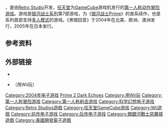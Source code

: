 {{noteTA
| G1=Games
| G2=Nintendo
}}
{{Infobox VG
| title =银河战士Prime 2 黑暗回音
| japanese = メトロイドプライム2: ダークエコーズ
| english = Metroid Prime 2: Echoes
| image= File:Metroid_Prime_2.jpg
| caption= 日版遊戲封面
| developer=[[Retro工作室|Retro Studios]]
| publisher=[[任天堂|任天堂]]
| director=[[马克·帕尼齐|马克·帕尼齐]]
| producer=布莱恩·沃克<br />三木研次<br />[[田边贤辅|田边贤辅]]
| composer=[[山本健誌|山本健誌]]
| series=[[银河战士系列|银河战士系列]]
| platforms= [[任天堂GameCube|任天堂GameCube]]、[[Wii|Wii]]
| released='''任天堂GameCube'''<br>{{vgr|NA|2004年11月15日|EU|2004年11月26日|AU|2004年12月2日|JP|2005年5月26日}}'''Wii'''<br>{{vgr|JP|2009年6月11日|NA|2009年8月24日|EU|2009年9月4日|AU|2009年10月15日}}
| genre=[[动作冒险游戏|动作冒险]]<!-- The game's genre is listed by reliable sources as a "first-person adventure/action-adventure", and not a "first-person shooter". Please read [[Wikipedia_talk:WikiProject_Video_games/Archive_104#FPS_vs_First_person_action_adventure|Wikipedia talk:WikiProject Video games/Archive 104#FPS vs First person action adventure]] before editing this information. Thank you. -->
| modes=[[单人电子游戏|单人]]、[[多人电子游戏|多人]]
}}

{{vgname|银河战士Prime 2 黑暗回音|ja=メトロイドプライム2: ダークエコーズ，Metroid Prime 2 Dark Echoes|en=Metroid Prime 2: Echoes|diff=yes|美版名译“'''银河战士Prime 2：回声'''”}}，是由[[Retro工作室|Retro Studio]]开发，[[任天堂|任天堂]]为[[GameCube|GameCube]]游戏机发行的[[第一人称游戏|第一人称]][[动作冒险游戏|动作冒险游戏]]。游戏是[[银河战士系列|银河战士系列]]第7部游戏，为《[[银河战士Prime|银河战士Prime]]》的直系续作，也是系列首部支持[[多人电子游戏|多人模式]]的游戏。《黑暗回音》于2004年在北美、欧洲、澳洲发行，2005年在日本发行。

== 参考资料 ==
{{reflist|30em}}

== 外部链接 ==
* {{Official|http://metroid.jp/metroid_version3/index.html}}{{ja}}
* {{Official|http://www.nintendo.co.jp/wii/r32j/index.html}}（用Wii玩）{{ja}}
{{银河战士系列}}

{{DEFAULTSORT:Metroid Prime 2 Dark Echoes}}
[[Category:2004年电子游戏|Category:2004年电子游戏]]
[[Category:銀河戰士系列|Prime 2 Dark Echoes]]
[[Category:用Wii玩|Category:用Wii玩]]
[[Category:第一人称冒险游戏|Category:第一人称冒险游戏]]
[[Category:第一人称射击游戏|Category:第一人称射击游戏]]
[[Category:科学幻想电子游戏|Category:科学幻想电子游戏]]
[[Category:Retro_Studios遊戲|Category:Retro Studios遊戲]]
[[Category:任天堂GameCube游戏|Category:任天堂GameCube游戏]]
[[Category:Wii遊戲|Category:Wii遊戲]]
[[Category:前传电子游戏|Category:前传电子游戏]]
[[Category:后传电子游戏|Category:后传电子游戏]]
[[Category:類銀河戰士惡魔城遊戲|Category:類銀河戰士惡魔城遊戲]]
[[Category:美國開發電子遊戲|Category:美國開發電子遊戲]]

{{action-adventure-videogame-stub}}
{{fps-videogame-stub}}
{{Nintendo-stub}}